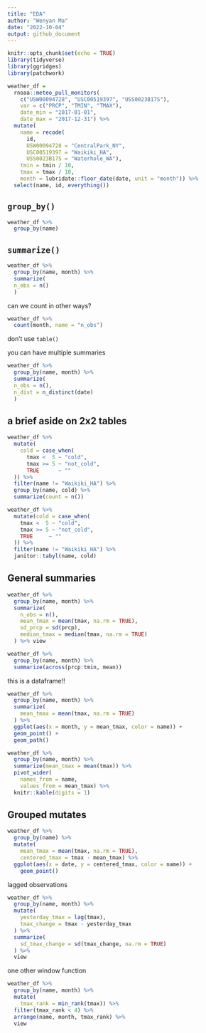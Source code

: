 ```yaml
---
title: "EDA"
author: "Wenyan Ma"
date: "2022-10-04"
output: github_document
---
```


```r
knitr::opts_chunk$set(echo = TRUE)
library(tidyverse)
library(ggridges)
library(patchwork)
```

```r
weather_df = 
  rnoaa::meteo_pull_monitors(
    c("USW00094728", "USC00519397", "USS0023B17S"),
    var = c("PRCP", "TMIN", "TMAX"), 
    date_min = "2017-01-01",
    date_max = "2017-12-31") %>%
  mutate(
    name = recode(
      id, 
      USW00094728 = "CentralPark_NY", 
      USC00519397 = "Waikiki_HA",
      USS0023B17S = "Waterhole_WA"),
    tmin = tmin / 10,
    tmax = tmax / 10,
    month = lubridate::floor_date(date, unit = "month")) %>%
  select(name, id, everything())
```

## `group_by()`
```r
weather_df %>% 
  group_by(name)
```

## `summarize()`
```r
weather_df %>% 
  group_by(name, month) %>% 
  summarize( 
  n_obs = n()
  )
```

can we count in other ways?

```r
weather_df %>%
  count(month, name = "n_obs")
```


don't use `table()`


you can have multiple summaries

```r
weather_df %>% 
  group_by(name, month) %>% 
  summarize( 
  n_obs = n(),
  n_dist = n_distinct(date)
  )
```


## a brief aside on 2x2 tables
```r
weather_df %>% 
  mutate(
    cold = case_when(
      tmax <  5 ~ "cold",
      tmax >= 5 ~ "not_cold",
      TRUE      ~ ""
  )) %>% 
  filter(name != "Waikiki_HA") %>% 
  group_by(name, cold) %>% 
  summarize(count = n())
```

```r
weather_df %>% 
  mutate(cold = case_when(
    tmax <  5 ~ "cold",
    tmax >= 5 ~ "not_cold",
    TRUE     ~ ""
  )) %>% 
  filter(name != "Waikiki_HA") %>% 
  janitor::tabyl(name, cold)
```

## General summaries

```r
weather_df %>%
  group_by(name, month) %>%
  summarize(
    n_obs = n(),
    mean_tmax = mean(tmax, na.rm = TRUE),
    sd_prcp = sd(prcp),
    median_tmax = median(tmax, na.rm = TRUE)
  ) %>% view
```


```r
weather_df %>%
  group_by(name, month) %>%
  summarize(across(prcp:tmin, mean))

```

this is a dataframe!!

```r
weather_df %>%
  group_by(name, month) %>%
  summarize(
    mean_tmax = mean(tmax, na.rm = TRUE)
  ) %>% 
  ggplot(aes(x = month, y = mean_tmax, color = name)) +
  geom_point() + 
  geom_path()
```


```r
weather_df %>%
  group_by(name, month) %>%
  summarize(mean_tmax = mean(tmax)) %>% 
  pivot_wider(
    names_from = name,
    values_from = mean_tmax) %>% 
  knitr::kable(digits = 1)
```

## Grouped mutates

```r
weather_df %>%
  group_by(name) %>%
  mutate(
    mean_tmax = mean(tmax, na.rm = TRUE),
    centered_tmax = tmax - mean_tmax) %>% 
  ggplot(aes(x = date, y = centered_tmax, color = name)) + 
    geom_point() 
```


lagged observations
```r
weather_df %>%
  group_by(name, month) %>%
  mutate(
    yesterday_tmax = lag(tmax),
    tmax_change = tmax - yesterday_tmax
  ) %>% 
  summarize(
    sd_tmax_change = sd(tmax_change, na.rm = TRUE)
  ) %>% 
  view
```

one other window function

```r
weather_df %>%
  group_by(name, month) %>%
  mutate(
    tmax_rank = min_rank(tmax)) %>% 
  filter(tmax_rank < 4) %>% 
  arrange(name, month, tmax_rank) %>% 
  view
```

